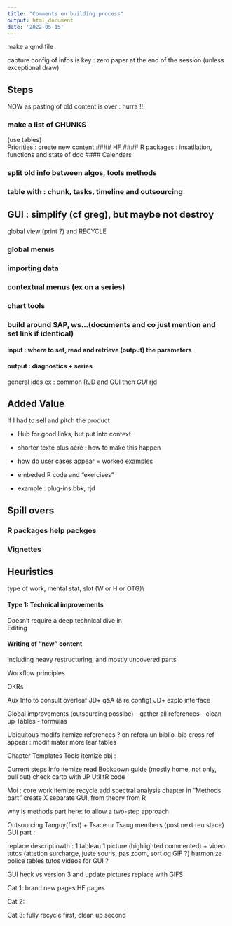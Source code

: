 ```yaml
---
title: "Comments on building process"
output: html_document
date: '2022-05-15'
---
```


make a qmd file

capture config of infos is key : zero paper at the end of the session (unless exceptional draw)

## Steps

NOW as pasting of old content is over : hurra !!

### make a list of CHUNKS

(use tables)\
Priorities : create new content \#### HF \#### R packages : insatllation, functions and state of doc \#### Calendars

### split old info between algos, tools methods

### table with : chunk, tasks, timeline and outsourcing

## GUI : simplify (cf greg), but maybe not destroy

global view (print ?) and RECYCLE

### global menus

### importing data

### contextual menus (ex on a series)

### chart tools

### build around SAP, ws...(documents and co just mention and set link if identical)

#### input : where to set, read and retrieve (output) the parameters

#### output : diagnostics + series

general ides ex : common RJD and GUI then *GUI* rjd

## Added Value

If I had to sell and pitch the product

-   Hub for good links, but put into context

-   shorter texte plus aéré : how to make this happen

-   how do user cases appear = worked examples

-   embeded R code and "exercises"

-   example : plug-ins bbk, rjd

## Spill overs

### R packages help packges

### Vignettes

## Heuristics

type of work, mental stat, slot (W or H or OTG)\\

#### Type 1: Technical improvements

Doesn't require a deep technical dive in\
Editing

#### Writing of "new" content

including heavy restructuring, and mostly uncovered parts

Workflow principles

OKRs

Aux Info to consult overleaf JD+ q&A (à re config) JD+ explo interface

Global improvements (outsourcing possibe) - gather all references - clean up Tables - formulas

Ubiquitous modifs itemize references ? on refera un biblio .bib cross ref appear : modif mater more lear tables

Chapter Templates Tools itemize obj :

Current steps Info itemize read Bookdown guide (mostly home, not only, pull out) check carto with JP UtilitR code

Moi : core work itemize recycle add spectral analysis chapter in "Methods part" create X separate GUI, from theory from R

why is methods part here: to allow a two-step approach

Outsourcing Tanguy(first) + Tsace or Tsaug members (post next reu stace) GUI part :

replace descriptiowth : 1 tableau 1 picture (highlighted commented) + video tutos (attetion surcharge, juste souris, pas zoom, sort og GIF ?) harmonize police tables tutos videos for GUI ?

GUI heck vs version 3 and update pictures replace with GIFS

Cat 1: brand new pages HF pages

Cat 2:

Cat 3: fully recycle first, clean up second
